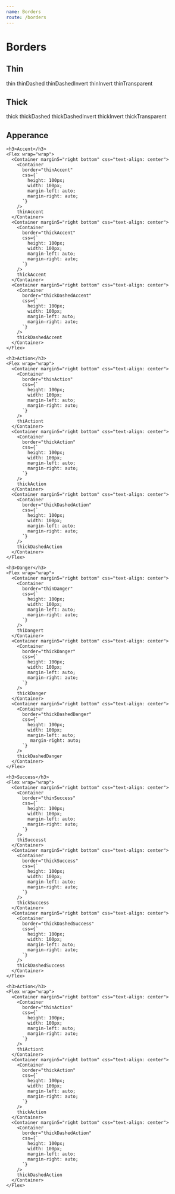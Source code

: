 ```yaml
---
name: Borders
route: /borders
---
```



# Borders

## Thin

<Playground>
  <ThemeProvider>
    <Flex wrap="wrap">
      <Container margin5="right bottom" css="text-align: center">
        <Container
          border="thin"
          css={`
            height: 100px;
            width: 100px;
            margin-left: auto;
            margin-right: auto;
          `}
        />
        thin
      </Container>
      <Container margin5="right bottom" css="text-align: center">
        <Container
          border="thinDashed"
          css={`
            height: 100px;
            width: 100px;
            margin-left: auto;
            margin-right: auto;
          `}
        />
        thinDashed
      </Container>
      <Container margin5="right bottom" css="text-align: center">
        <Container
          border="thinDashedInvert"
          css={`
            height: 100px;
            width: 100px;
            margin-left: auto;
            margin-right: auto;
          `}
        />
        thinDashedInvert
      </Container>
      <Container margin5="right bottom" css="text-align: center">
        <Container
          border="thinInvert"
          css={`
            height: 100px;
            width: 100px;
            margin-left: auto;
            margin-right: auto;
          `}
        />
        thinInvert
      </Container>
      <Container margin5="right bottom" css="text-align: center">
        <Container
          border="thinTransparent"
          css={`
            height: 100px;
            width: 100px;
            margin-left: auto;
            margin-right: auto;
          `}
        />
        thinTransparent
      </Container>
    </Flex>
  </ThemeProvider>
</Playground>

## Thick

<Playground>
  <ThemeProvider>
    <Flex wrap="wrap">
      <Container margin5="right bottom" css="text-align: center">
        <Container
          border="thick"
          css={`
            height: 100px;
            width: 100px;
            margin-left: auto;
            margin-right: auto;
          `}
        />
        thick
      </Container>
      <Container margin5="right bottom" css="text-align: center">
        <Container
          border="thickDashed"
          css={`
            height: 100px;
            width: 100px;
            margin-left: auto;
            margin-right: auto;
          `}
        />
        thickDashed
      </Container>
      <Container margin5="right bottom" css="text-align: center">
        <Container
          border="thickDashedInvert"
          css={`
            height: 100px;
            width: 100px;
            margin-left: auto;
            margin-right: auto;
          `}
        />
        thickDashedInvert
      </Container>
      <Container margin5="right bottom" css="text-align: center">
        <Container
          border="thickInvert"
          css={`
            height: 100px;
            width: 100px;
            margin-left: auto;
            margin-right: auto;
          `}
        />
        thickInvert
      </Container>
      <Container margin5="right bottom" css="text-align: center">
        <Container
          border="thickTransparent"
          css={`
            height: 100px;
            width: 100px;
            margin-left: auto;
            margin-right: auto;
          `}
        />
        thickTransparent
      </Container>
    </Flex>
  </ThemeProvider>
</Playground>

## Apperance

<Playground>
  <ThemeProvider>

    <h3>Accent</h3>
    <Flex wrap="wrap">
      <Container margin5="right bottom" css="text-align: center">
        <Container
          border="thinAccent"
          css={`
            height: 100px;
            width: 100px;
            margin-left: auto;
            margin-right: auto;
          `}
        />
        thinAccent
      </Container>
      <Container margin5="right bottom" css="text-align: center">
        <Container
          border="thickAccent"
          css={`
            height: 100px;
            width: 100px;
            margin-left: auto;
            margin-right: auto;
          `}
        />
        thickAccent
      </Container>
      <Container margin5="right bottom" css="text-align: center">
        <Container
          border="thickDashedAccent"
          css={`
            height: 100px;
            width: 100px;
            margin-left: auto;
            margin-right: auto;
          `}
        />
        thickDashedAccent
      </Container>
    </Flex>

    <h3>Action</h3>
    <Flex wrap="wrap">
      <Container margin5="right bottom" css="text-align: center">
        <Container
          border="thinAction"
          css={`
            height: 100px;
            width: 100px;
            margin-left: auto;
            margin-right: auto;
          `}
        />
        thiActiont
      </Container>
      <Container margin5="right bottom" css="text-align: center">
        <Container
          border="thickAction"
          css={`
            height: 100px;
            width: 100px;
            margin-left: auto;
            margin-right: auto;
          `}
        />
        thickAction
      </Container>
      <Container margin5="right bottom" css="text-align: center">
        <Container
          border="thickDashedAction"
          css={`
            height: 100px;
            width: 100px;
            margin-left: auto;
            margin-right: auto;
          `}
        />
        thickDashedAction
      </Container>
    </Flex>

    <h3>Danger</h3>
    <Flex wrap="wrap">
      <Container margin5="right bottom" css="text-align: center">
        <Container
          border="thinDanger"
          css={`
            height: 100px;
            width: 100px;
            margin-left: auto;
            margin-right: auto;
          `}
        />
        thiDangert
      </Container>
      <Container margin5="right bottom" css="text-align: center">
        <Container
          border="thickDanger"
          css={`
            height: 100px;
            width: 100px;
            margin-left: auto;
            margin-right: auto;
          `}
        />
        thickDanger
      </Container>
      <Container margin5="right bottom" css="text-align: center">
        <Container
          border="thickDashedDanger"
          css={`
            height: 100px;
            width: 100px;
            margin-left: auto;
             margin-right: auto;
          `}
        />
        thickDashedDanger
      </Container>
    </Flex>

    <h3>Success</h3>
    <Flex wrap="wrap">
      <Container margin5="right bottom" css="text-align: center">
        <Container
          border="thinSuccess"
          css={`
            height: 100px;
            width: 100px;
            margin-left: auto;
            margin-right: auto;
          `}
        />
        thiSuccesst
      </Container>
      <Container margin5="right bottom" css="text-align: center">
        <Container
          border="thickSuccess"
          css={`
            height: 100px;
            width: 100px;
            margin-left: auto;
            margin-right: auto;
          `}
        />
        thickSuccess
      </Container>
      <Container margin5="right bottom" css="text-align: center">
        <Container
          border="thickDashedSuccess"
          css={`
            height: 100px;
            width: 100px;
            margin-left: auto;
            margin-right: auto;
          `}
        />
        thickDashedSuccess
      </Container>
    </Flex>

    <h3>Action</h3>
    <Flex wrap="wrap">
      <Container margin5="right bottom" css="text-align: center">
        <Container
          border="thinAction"
          css={`
            height: 100px;
            width: 100px;
            margin-left: auto;
            margin-right: auto;
          `}
        />
        thiActiont
      </Container>
      <Container margin5="right bottom" css="text-align: center">
        <Container
          border="thickAction"
          css={`
            height: 100px;
            width: 100px;
            margin-left: auto;
            margin-right: auto;
          `}
        />
        thickAction
      </Container>
      <Container margin5="right bottom" css="text-align: center">
        <Container
          border="thickDashedAction"
          css={`
            height: 100px;
            width: 100px;
            margin-left: auto;
            margin-right: auto;
          `}
        />
        thickDashedAction
      </Container>
    </Flex>

  </ThemeProvider>
</Playground>
